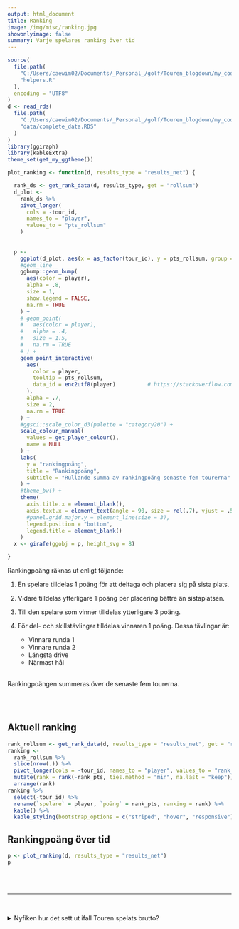 ```yaml
---
output: html_document  
title: Ranking  
image: /img/misc/ranking.jpg    
showonlyimage: false  
summary: Varje spelares ranking över tid
---
```

```r
source(
  file.path(
    "C:/Users/caewim02/Documents/_Personal_/golf/Touren_blogdown/my_code",
    "helpers.R"
  ),
  encoding = "UTF8"
)
d <- read_rds(
  file.path(
    "C:/Users/caewim02/Documents/_Personal_/golf/Touren_blogdown/my_code",
    "data/complete_data.RDS"
  )  
)
library(ggiraph)
library(kableExtra)
theme_set(get_my_ggtheme())
```
```r
plot_ranking <- function(d, results_type = "results_net") {

  rank_ds <- get_rank_data(d, results_type, get = "rollsum")
  d_plot <- 
    rank_ds %>% 
    pivot_longer(
      cols = -tour_id, 
      names_to = "player", 
      values_to = "pts_rollsum"
    ) 
  
  
  p <- 
    ggplot(d_plot, aes(x = as_factor(tour_id), y = pts_rollsum, group = player)) +
    #geom_line
    ggbump::geom_bump(
      aes(color = player),
      alpha = .8, 
      size = 1, 
      show.legend = FALSE, 
      na.rm = TRUE
    ) + 
    # geom_point(
    #   aes(color = player),
    #   alpha = .4, 
    #   size = 1.5, 
    #   na.rm = TRUE
    # ) +
    geom_point_interactive(
      aes(
        color = player,
        tooltip = pts_rollsum,
        data_id = enc2utf8(player)          # https://stackoverflow.com/a/56900588
      ), 
      alpha = .7,
      size = 2,
      na.rm = TRUE
    ) +       
    #ggsci::scale_color_d3(palette = "category20") +
    scale_colour_manual(
      values = get_player_colour(), 
      name = NULL
    ) +    
    labs(
      y = "rankingpoäng",
      title = "Rankingpoäng", 
      subtitle = "Rullande summa av rankingpoäng senaste fem tourerna"
    ) +
    #theme_bw() + 
    theme(
      axis.title.x = element_blank(),
      axis.text.x = element_text(angle = 90, size = rel(.7), vjust = .5),
      #panel.grid.major.y = element_line(size = 3), 
      legend.position = "bottom",
      legend.title = element_blank()
    )
  x <- girafe(ggobj = p, height_svg = 8)

}
```

Rankingpoäng räknas ut enligt följande:


 1) En spelare tilldelas 1 poäng för att deltaga och placera sig på sista plats.
 <br>
 
 2) Vidare tilldelas ytterligare 1 poäng per placering bättre än sistaplatsen.
 <br>
 
 3) Till den spelare som vinner tilldelas ytterligare 3 poäng.
 <br>
 
 4) För del- och skillstävlingar tilldelas vinnaren 1 poäng. Dessa tävlingar är:
      + Vinnare runda 1
      + Vinnare runda 2
      + Längsta drive
      + Närmast hål

<br>
Rankingpoängen summeras över de senaste fem tourerna.

<br><br>


## Aktuell ranking
```r
rank_rollsum <- get_rank_data(d, results_type = "results_net", get = "rollsum")
ranking <-
  rank_rollsum %>%
  slice(nrow(.)) %>%
  pivot_longer(cols = -tour_id, names_to = "player", values_to = "rank_pts") %>%
  mutate(rank = rank(-rank_pts, ties.method = "min", na.last = "keep")) %>%
  arrange(rank)
ranking %>%
  select(-tour_id) %>% 
  rename(`spelare` = player, `poäng` = rank_pts, ranking = rank) %>% 
  kable() %>% 
  kable_styling(bootstrap_options = c("striped", "hover", "responsive"))
```



## Rankingpoäng över tid
```r
p <- plot_ranking(d, results_type = "results_net")
p
```

<br><br>
<hr>
<br>

<details>
<summary>Nyfiken hur det sett ut ifall Touren spelats brutto?</summary>
<p>

Ranking ifall Touren spelats brutto:
```r
p <- plot_ranking(d, results_type = "results_gross")
p
```

</p>
</details>
